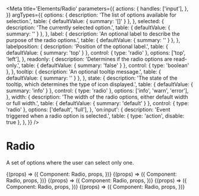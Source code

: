 
<Meta
  title='Elements/Radio'
  parameters={{
    actions: {
      handles: ['input'],
    },
  }}
  argTypes={{
    options: {
      description: 'The list of options available for selection.',
      table: { defaultValue: { summary: '[]' } },
    },
    selected: {
      description: 'The currently selected option.',
      table: { defaultValue: { summary: '' } },
    },
    label: {
      description:
        'An optional label to describe the purpose of the radio options.',
      table: { defaultValue: { summary: '' } },
    },
    labelposition: {
      description: 'Position of the optional label.',
      table: { defaultValue: { summary: 'top' } },
      control: { type: 'radio' },
      options: ['top', 'left'],
    },
    readonly: {
      description: 'Determines if the radio options are read-only.',
      table: { defaultValue: { summary: 'false' } },
      control: { type: 'boolean' },
    },
    tooltip: {
      description: 'An optional tooltip message.',
      table: { defaultValue: { summary: '' } },
    },
    state: {
      description:
        'The state of the tooltip, which determines the type of icon displayed.',
      table: { defaultValue: { summary: 'info' } },
      control: { type: 'radio' },
      options: ['info', 'warn', 'error'],
    },
    width: {
      description:
        'The width of the radio options, either default width or full width.',
      table: { defaultValue: { summary: 'default' } },
      control: { type: 'radio' },
      options: ['default', 'full'],
    },
    'on:input': {
      description: 'Event triggered when a radio option is selected.',
      table: { type: 'action', disable: true },
    },
  }}
/>

# Radio

A set of options where the user can select only one.

<Canvas>
  <Story
    name='Radio'
    args={{
      options: ['Opt 1', 'Opt 2', 'Opt 3'],
      selected: 'Opt 1',
    }}
  >
    {(props) => ({
      Component: Radio,
      props,
    })}
  </Story>
</Canvas>

<Canvas>
  <Story
    name='With label'
    args={{
      label: 'These are your options',
      labelposition: 'top',
      options: ['Opt 1', 'Opt 2'],
      selected: 'Opt 1',
    }}
  >
    {(props) => ({
      Component: Radio,
      props,
    })}
  </Story>
</Canvas>

<Canvas>
  <Story
    name='Tooltip and state'
    args={{
      label: 'Your options',
      labelposition: 'top',
      options: ['Option 1', 'Option 2', 'Option 3'],
      selected: 'Option 1',
      tooltip: 'Warning: these options may not be your only options.',
      state: 'warn',
    }}
  >
    {(props) => ({
      Component: Radio,
      props,
    })}
  </Story>
</Canvas>

<Canvas>
  <Story
    name='Readonly'
    args={{
      options: ['Opt 1', 'Opt 2', 'Opt 3'],
      selected: 'Opt 1',
      readonly: true,
    }}
  >
    {(props) => ({
      Component: Radio,
      props,
    })}
  </Story>
</Canvas>

<Canvas>
  <Story
    name='Full width radio'
    args={{
      options: ['Opt 1', 'Opt 2', 'Opt 3'],
      selected: 'Opt 1',
      width: 'full',
    }}
  >
    {(props) => ({
      Component: Radio,
      props,
    })}
  </Story>
</Canvas>
